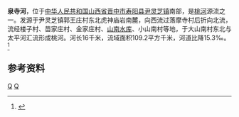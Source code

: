 '''泉寺河'''，位于[[中华人民共和国|中华人民共和国]][[山西省|山西省]][[晋中市|晋中市]][[寿阳县|寿阳县]][[尹灵芝镇|尹灵芝镇]]南部，是[[桃河|桃河]]源流之一。发源于尹灵芝镇郭王庄村东北虎神庙岩南麓，向西流过落摩寺村后折向北流，流经楼子村、苗家庄村、金家庄村、[[山南水库_(寿阳)|山南水库]]、小山南村等地，于大山南村东北与太平河汇流形成桃河。河长16千米，流域面积109.2平方千米，河道比降15.3‰。<ref name="中国河湖大典">{{cite book zh |author=《[[中国河湖大典|中国河湖大典]]》编纂委员会 |title=《中国河湖大典·海河卷》 |format=M |edition=1 |location=北京 |publisher=中国水利水电出版社 |date=2013年1月 |pages=140页 |id= ISBN 978-7-5170-0563-6}}</ref>

==参考资料==
{{reflist}}
[[Category:海河水系|Q]]
[[Category:山西河流|Q]]